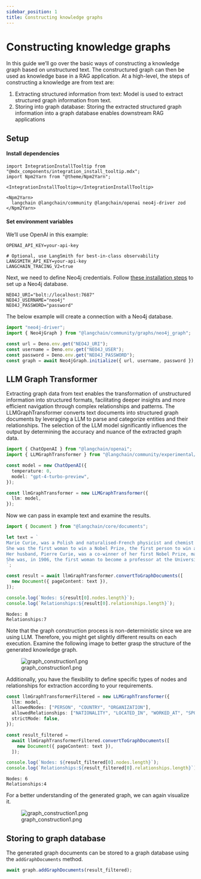 ```yaml
---
sidebar_position: 1
title: Constructing knowledge graphs
---
```


# Constructing knowledge graphs

In this guide we’ll go over the basic ways of constructing a knowledge
graph based on unstructured text. The constructured graph can then be
used as knowledge base in a RAG application. At a high-level, the steps
of constructing a knowledge are from text are:

1.  Extracting structured information from text: Model is used to
    extract structured graph information from text.
2.  Storing into graph database: Storing the extracted structured graph
    information into a graph database enables downstream RAG
    applications

## Setup

#### Install dependencies

```mdx-code-block
import IntegrationInstallTooltip from "@mdx_components/integration_install_tooltip.mdx";
import Npm2Yarn from "@theme/Npm2Yarn";

<IntegrationInstallTooltip></IntegrationInstallTooltip>

<Npm2Yarn>
  langchain @langchain/community @langchain/openai neo4j-driver zod
</Npm2Yarn>
```

#### Set environment variables

We’ll use OpenAI in this example:

```env
OPENAI_API_KEY=your-api-key

# Optional, use LangSmith for best-in-class observability
LANGSMITH_API_KEY=your-api-key
LANGCHAIN_TRACING_V2=true
```

Next, we need to define Neo4j credentials. Follow [these installation
steps](https://neo4j.com/docs/operations-manual/current/installation/)
to set up a Neo4j database.

```env
NEO4J_URI="bolt://localhost:7687"
NEO4J_USERNAME="neo4j"
NEO4J_PASSWORD="password"
```

The below example will create a connection with a Neo4j database.

```typescript
import "neo4j-driver";
import { Neo4jGraph } from "@langchain/community/graphs/neo4j_graph";

const url = Deno.env.get("NEO4J_URI");
const username = Deno.env.get("NEO4J_USER");
const password = Deno.env.get("NEO4J_PASSWORD");
const graph = await Neo4jGraph.initialize({ url, username, password });
```

## LLM Graph Transformer

Extracting graph data from text enables the transformation of
unstructured information into structured formats, facilitating deeper
insights and more efficient navigation through complex relationships and
patterns. The LLMGraphTransformer converts text documents into
structured graph documents by leveraging a LLM to parse and categorize
entities and their relationships. The selection of the LLM model
significantly influences the output by determining the accuracy and
nuance of the extracted graph data.

```typescript
import { ChatOpenAI } from "@langchain/openai";
import { LLMGraphTransformer } from "@langchain/community/experimental/graph_transformers/llm";

const model = new ChatOpenAI({
  temperature: 0,
  model: "gpt-4-turbo-preview",
});

const llmGraphTransformer = new LLMGraphTransformer({
  llm: model,
});
```

Now we can pass in example text and examine the results.

```typescript
import { Document } from "@langchain/core/documents";

let text = `
Marie Curie, was a Polish and naturalised-French physicist and chemist who conducted pioneering research on radioactivity.
She was the first woman to win a Nobel Prize, the first person to win a Nobel Prize twice, and the only person to win a Nobel Prize in two scientific fields.
Her husband, Pierre Curie, was a co-winner of her first Nobel Prize, making them the first-ever married couple to win the Nobel Prize and launching the Curie family legacy of five Nobel Prizes.
She was, in 1906, the first woman to become a professor at the University of Paris.
`;

const result = await llmGraphTransformer.convertToGraphDocuments([
  new Document({ pageContent: text }),
]);

console.log(`Nodes: ${result[0].nodes.length}`);
console.log(`Relationships:${result[0].relationships.length}`);
```

```text
Nodes: 8
Relationships:7
```

Note that the graph construction process is non-deterministic since we
are using LLM. Therefore, you might get slightly different results on
each execution. Examine the following image to better grasp the
structure of the generated knowledge graph.

<figure>
  <img
    src="../../../../static/img/graph_construction1.png"
    alt="graph_construction1.png"
  />
  <figcaption aria-hidden="true">graph_construction1.png</figcaption>
</figure>

Additionally, you have the flexibility to define specific types of nodes
and relationships for extraction according to your requirements.

```typescript
const llmGraphTransformerFiltered = new LLMGraphTransformer({
  llm: model,
  allowedNodes: ["PERSON", "COUNTRY", "ORGANIZATION"],
  allowedRelationships: ["NATIONALITY", "LOCATED_IN", "WORKED_AT", "SPOUSE"],
  strictMode: false,
});

const result_filtered =
  await llmGraphTransformerFiltered.convertToGraphDocuments([
    new Document({ pageContent: text }),
  ]);

console.log(`Nodes: ${result_filtered[0].nodes.length}`);
console.log(`Relationships:${result_filtered[0].relationships.length}`);
```

```text
Nodes: 6
Relationships:4
```

For a better understanding of the generated graph, we can again
visualize it.

<figure>
  <img
    src="../../../../static/img/graph_construction2.png"
    alt="graph_construction1.png"
  />
  <figcaption aria-hidden="true">graph_construction1.png</figcaption>
</figure>

## Storing to graph database

The generated graph documents can be stored to a graph database using
the `addGraphDocuments` method.

```typescript
await graph.addGraphDocuments(result_filtered);
```
